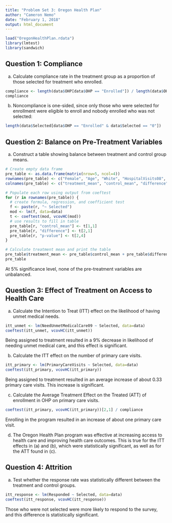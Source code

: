 ```yaml
---
title: "Problem Set 3: Oregon Health Plan"
author: "Cameron Nemo"
date: "February 1, 2018"
output: html_document
---
```


```r
load("OregonHealthPlan.rdata")
library(lmtest)
library(sandwich)
```

## Question 1: Compliance

a. Calculate compliance rate in the treatment group as a proportion of those selected for treatment who enrolled.

```r
compliance <- length(data$OHP[data$OHP == "Enrolled"]) / length(data$OHP[data$Selected == "1"])
compliance
```

b. Noncompliance is one-sided, since only those who were selected for enrollment were eligible to enroll and nobody enrolled who was not selected:

```r
length(data$Selected[data$OHP == "Enrolled" & data$Selected == "0"])
```

## Question 2: Balance on Pre-Treatment Variables

a. Construct a table showing balance between treatment and control group means.

```r
# Create empty data frame
pre_table <- as.data.frame(matrix(nrow=5, ncol=4))
rownames(pre_table) <- c("Female", "Age", "White", "HospitalVisits08", "Income07")
colnames(pre_table) <- c("treatment_mean", "control_mean", "difference", "p-value")

# Populate each row using output from coeftest
for (r in rownames(pre_table)) {
  # create formula, regression, and coefficient test
  f <- paste(r, "~ Selected")
  mod <- lm(f, data=data)
  t <- coeftest(mod, vcovHC(mod))
  # use results to fill in table
  pre_table[r, "control_mean"] <- t[1,1]
  pre_table[r, "difference"] <- t[2,1]
  pre_table[r, "p-value"] <- t[2,4]
}

# Calculate treatment mean and print the table
pre_table$treatment_mean <- pre_table$control_mean + pre_table$difference
pre_table
```

At 5% significance level, none of the pre-treatment variables are unbalanced.

## Question 3: Effect of Treatment on Access to Health Care

a. Calculate the Intention to Treat (ITT) effect on the likelihood of having unmet medical needs.

```r
itt_unmet <- lm(NeedUnmetMedicalCare09 ~ Selected, data=data)
coeftest(itt_unmet, vcovHC(itt_unmet))
```

Being assigned to treatment resulted in a 9% decrease in likelihood of needing unmet medical care, and this effect is significant.

b. Calculate the ITT effect on the number of primary care visits.

```r
itt_primary <- lm(PrimaryCareVisits ~ Selected, data=data)
coeftest(itt_primary, vcovHC(itt_primary))
```

Being assigned to treatment resulted in an average increase of about 0.33 primary care visits. This increase is significant.

c. Calculate the Average Treatment Effect on the Treated (ATT) of enrollment in OHP on primary care visits.

```r
coeftest(itt_primary, vcovHC(itt_primary))[2,1] / compliance
```

Enrolling in the program resulted in an increase of about one primary care visit.

d. The Oregon Health Plan program was effective at increasing access to health care and improving health care outcomes. This is true for the ITT effects in (a) and (b), which were statistically significant, as well as for the ATT found in (c).

## Question 4: Attrition

a. Test whether the response rate was statistically different between the treatment and control groups.

```r
itt_response <- lm(Responded ~ Selected, data=data)
coeftest(itt_response, vcovHC(itt_response))
```

Those who were not selected were more likely to respond to the survey, and this difference is statistically significant.